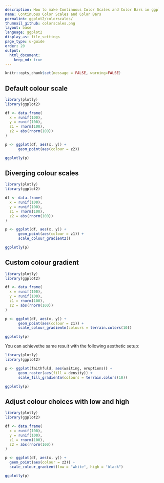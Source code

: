 ```yaml
---
description: How to make Continuous Color Scales and Color Bars in ggplot2 with Plotly.
name: Continuous Color Scales and Color Bars
permalink: ggplot2/colorscales/
thumnail_github: colorscales.png
layout: base
language: ggplot2
display_as: file_settings
page_type: u-guide
order: 20
output:
  html_document:
    keep_md: true
---
```


```r
knitr::opts_chunk$set(message = FALSE, warning=FALSE)
```

## Default colour scale


```r
library(plotly)
library(ggplot2)

df <- data.frame(
  x = runif(100),
  y = runif(100),
  z1 = rnorm(100),
  z2 = abs(rnorm(100))
)

p <- ggplot(df, aes(x, y)) +
      geom_point(aes(colour = z2))

ggplotly(p)
```


<!--------------------- EXAMPLE BREAK ------------------------->

## Diverging colour scales


```r
library(plotly)
library(ggplot2)

df <- data.frame(
  x = runif(100),
  y = runif(100),
  z1 = rnorm(100),
  z2 = abs(rnorm(100))
)

p <- ggplot(df, aes(x, y)) +
      geom_point(aes(colour = z1)) +
      scale_colour_gradient2()

ggplotly(p)
```

<!--------------------- EXAMPLE BREAK ------------------------->

## Custom colour gradient


```r
library(plotly)
library(ggplot2)

df <- data.frame(
  x = runif(100),
  y = runif(100),
  z1 = rnorm(100),
  z2 = abs(rnorm(100))
)

p <- ggplot(df, aes(x, y)) +
      geom_point(aes(colour = z1)) +
      scale_colour_gradientn(colours = terrain.colors(10))

ggplotly(p)
```

You can achievethe same result with the following aesthetic setup:
```r
library(plotly)
library(ggplot2)

p <- ggplot(faithfuld, aes(waiting, eruptions)) +
      geom_raster(aes(fill = density)) +
      scale_fill_gradientn(colours = terrain.colors(10))

ggplotly(p)
```

<!--------------------- EXAMPLE BREAK ------------------------->

## Adjust colour choices with low and high


```r
library(plotly)
library(ggplot2)

df <- data.frame(
  x = runif(100),
  y = runif(100),
  z1 = rnorm(100),
  z2 = abs(rnorm(100))
)

p <- ggplot(df, aes(x, y)) +
  geom_point(aes(colour = z2)) +
  scale_colour_gradient(low = "white", high = "black")

ggplotly(p)
```

<!--------------------- EXAMPLE BREAK ------------------------->
